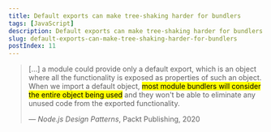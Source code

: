 ```yaml
---
title: Default exports can make tree-shaking harder for bundlers
tags: [JavaScript]
description: Default exports can make tree-shaking harder for bundlers
slug: default-exports-can-make-tree-shaking-harder-for-bundlers
postIndex: 11
---
```


> [...] a module could provide only a default export, which is an object where all the functionality is exposed as properties of such an object. When we import a default object, <mark>most module bundlers will consider the entire object being used</mark> and they won't be able to eliminate any unused code from the exported functionality.
> 
> — *Node.js Design Patterns*, Packt Publishing, 2020
